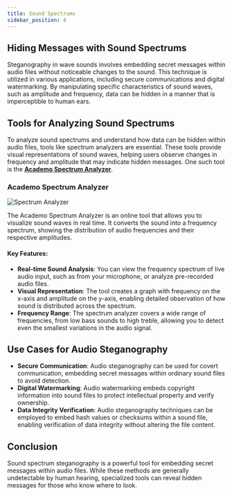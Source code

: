 ```yaml
---
title: Sound Spectrums
sidebar_position: 4
---
```


## Hiding Messages with Sound Spectrums

Steganography in wave sounds involves embedding secret messages within audio files without noticeable changes to the sound. This technique is utilized in various applications, including secure communications and digital watermarking. By manipulating specific characteristics of sound waves, such as amplitude and frequency, data can be hidden in a manner that is imperceptible to human ears.

## Tools for Analyzing Sound Spectrums

To analyze sound spectrums and understand how data can be hidden within audio files, tools like spectrum analyzers are essential. These tools provide visual representations of sound waves, helping users observe changes in frequency and amplitude that may indicate hidden messages. One such tool is the **[Academo Spectrum Analyzer](https://academo.org/demos/spectrum-analyzer/)**.

### **Academo Spectrum Analyzer**

![Spectrum Analyzer](../../../static/img/spectrum-analyzer.png)

The Academo Spectrum Analyzer is an online tool that allows you to visualize sound waves in real time. It converts the sound into a frequency spectrum, showing the distribution of audio frequencies and their respective amplitudes.

#### Key Features:

- **Real-time Sound Analysis**: You can view the frequency spectrum of live audio input, such as from your microphone, or analyze pre-recorded audio files.
- **Visual Representation**: The tool creates a graph with frequency on the x-axis and amplitude on the y-axis, enabling detailed observation of how sound is distributed across the spectrum.
- **Frequency Range**: The spectrum analyzer covers a wide range of frequencies, from low bass sounds to high treble, allowing you to detect even the smallest variations in the audio signal.

## Use Cases for Audio Steganography

- **Secure Communication**: Audio steganography can be used for covert communication, embedding secret messages within ordinary sound files to avoid detection.
- **Digital Watermarking**: Audio watermarking embeds copyright information into sound files to protect intellectual property and verify ownership.
- **Data Integrity Verification**: Audio steganography techniques can be employed to embed hash values or checksums within a sound file, enabling verification of data integrity without altering the file content.

## Conclusion

Sound spectrum steganography is a powerful tool for embedding secret messages within audio files. While these methods are generally undetectable by human hearing, specialized tools can reveal hidden messages for those who know where to look.
